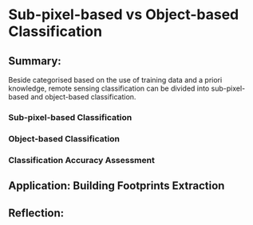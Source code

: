 # Sub-pixel-based vs Object-based Classification

## Summary:

Beside categorised based on the use of training data and a priori knowledge, remote sensing classification can be divided into sub-pixel-based and object-based classification.

### Sub-pixel-based Classification

### Object-based Classification

### Classification Accuracy Assessment

## Application: Building Footprints Extraction

## Reflection:
